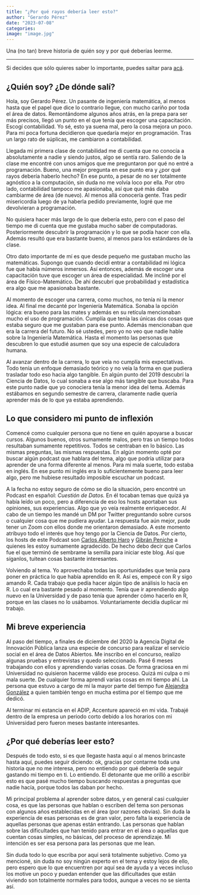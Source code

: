 ```yaml
---
title: "¿Por qué rayos debería leer esto?"
author: "Gerardo Pérez"
date: "2023-07-08"
categories: 
image: "image.jpg"
---
```


Una (no tan) breve historia de quién soy y por qué deberías leerme.

------------------------------------------------------------------------

Si decides que sólo quieres saber lo importante, puedes saltar para [acá](https://gera0220.github.io/posts/bienvenida/#por-qu%C3%A9-deber%C3%ADas-leer-esto).

## ¿Quién soy? ¿De dónde salí?

Hola, soy Gerardo Pérez. Un pasante de ingeniería matemática, al menos hasta que el papel que dice lo contrario llegue, con mucho cariño por toda el área de datos. Remontándome algunos años atrás, en la prepa para ser más precisos, llegó un punto en el que tenía que escoger una capacitación. Escogí contabilidad. Yo sé, esto ya suena mal, pero la cosa mejora un poco. Para mi poca fortuna decidieron que quedaría mejor en programación. Tras un largo rato de súplicas, me cambiaron a contabilidad.

Llegada mi primera clase de contabilidad me di cuenta que no conocía a absolutamente a nadie y siendo justos, algo se sentía raro. Saliendo de la clase me encontré con unos amigos que me preguntaron por qué no entré a programación. Bueno, una mejor pregunta en ese punto era y ¿por qué rayos debería haberlo hecho? En ese punto, a pesar de no ser totalmente agnóstico a la computación, sin duda no me volvía loco por ella. Por otro lado, contabilidad tampoco me apasionaba, así que qué más daba cambiarme de área (de nuevo). Al menos allá conocería gente. Tras pedir misericordia luego de ya haberla pedido previamente, logré que me devolvieran a programación.

No quisiera hacer más largo de lo que debería esto, pero con el paso del tiempo me di cuenta que me gustaba mucho saber de computadoras. Posteriormente descubrir la programación y lo que se podía hacer con ella. Además resultó que era bastante bueno, al menos para los estándares de la clase.

Otro dato importante de mí es que desde pequeño me gustaban mucho las matemáticas. Supongo que cuando decidí entrar a contabilidad mi lógica fue que había números inmersos. Así entonces, además de escoger una capacitación tuve que escoger un área de especialidad. Me incliné por el área de Físico-Matemático. De ahí descubrí que probabilidad y estadística era algo que me apasionaba bastante.

Al momento de escoger una carrera, como muchos, no tenía ni la menor idea. Al final me decanté por Ingeniería Matemática. Sonaba la opción lógica: era bueno para las mates y además en su retícula mencionaban mucho el uso de programación. Cumplía que tenía las únicas dos cosas que estaba seguro que me gustaban para ese punto. Además mencionaban que era la carrera del futuro. No sé ustedes, pero yo no veo que nadie hable sobre la Ingeniería Matemática. Hasta el momento las personas que descubren lo que estudié asumen que soy una especie de calculadora humana.

Al avanzar dentro de la carrera, lo que veía no cumplía mis expectativas. Todo tenía un enfoque demasiado teórico y no veía la forma en que pudiera trasladar todo eso hacia algo tangible. En algún punto del 2019 descubrí la Ciencia de Datos, lo cual sonaba a ese algo más tangible que buscaba. Para este punto nadie que yo conociera tenía la menor idea del tema. Además estábamos en segundo semestre de carrera, claramente nadie quería aprender más de lo que ya estaba aprendiendo.

## Lo que considero mi punto de inflexión

Comencé como cualquier persona que no tiene en quién apoyarse a buscar cursos. Algunos buenos, otros sumamente malos, pero tras un tiempo todos resultaban sumamente repetitivos. Todos se centraban en lo básico. Las mismas preguntas, las mismas respuestas. En algún momento opté por buscar algún podcast que hablara del tema, algo que podría utilizar para aprender de una forma diferente al menos. Para mi mala suerte, todo estaba en inglés. En ese punto mi inglés era lo suficientemente bueno para leer algo, pero me hubiese resultado imposible escuchar un podcast.

A la fecha no estoy seguro de cómo se dio la situación, pero encontré un Podcast en español: *Cuestión de Datos.* En él tocaban temas que quizá ya había leído un poco, pero a diferencia de eso los hosts aportaban sus opiniones, sus experiencias. Algo que yo veía realmente enriquecedor. Al cabo de un tiempo les mandé un DM por Twitter preguntando sobre cursos o cualquier cosa que me pudiera ayudar. La respuesta fue aún mejor, pude tener un Zoom con ellos donde me orientaron demasiado. A este momento atribuyo todo el interés que hoy tengo por la Ciencia de Datos. Por cierto, los hosts de este Podcast son [Carlos Alberto Haro](https://twitter.com/haro_ca_) y [Gibrán Peniche](https://twitter.com/PenicheGibran) a quienes les estoy sumamente agradecido. De hecho debo decir que Carlos fue el que terminó de sembrame la semilla para iniciar este blog. Así que síganlos, tuitean cosas bastante interesantes.

Volviendo al tema. Yo aprovechaba todas las oportunidades que tenía para poner en práctica lo que había aprendido en R. Así es, empecé con R y sigo amando R. Cada trabajo que pedía hacer algún tipo de análisis lo hacía en R. Lo cual era bastante pesado al momento. Tenía que ir aprendiendo algo nuevo en la Universidad y de paso tenía que aprender cómo hacerlo en R, porque en las clases no lo usábamos. Voluntariamente decidía duplicar mi trabajo.

## Mi breve experiencia

Al paso del tiempo, a finales de diciembre del 2020 la Agencia Digital de Innovación Pública lanza una especie de concurso para realizar el servicio social en el área de Datos Abiertos. Me inscribo en el concurso, realizo algunas pruebas y entrevistas y quedo seleccionado. Pasé 6 meses trabajando con ellos y aprendiendo varias cosas. De forma graciosa en mi Universidad no quisieron hacerme válido ese proceso. Quizá mi culpa o mi mala suerte. De cualquier forma aprendí varias cosas en mi tiempo ahí. La persona que estuvo a cargo de mí la mayor parte del tiempo fue [Alejandra González](https://twitter.com/basicavisual) a quien también tengo en mucha estima por el tiempo que me dedicó.

Al terminar mi estancia en el ADIP, Accenture apareció en mi vida. Trabajé dentro de la empresa un periodo corto debido a los horarios con mi Universidad pero fueron meses bastante interesantes.

## ¿Por qué deberías leer esto?

Después de todo esto, si es que llegaste hasta aquí o al menos brincaste hasta aquí, puedes seguir diciendo: ok, gracias por contarme toda una historia que no me interesa, pero no entiendo por qué debería de seguir gastando mi tiempo en ti. Lo entiendo. El detonante que me orilló a escribir esto es que pasé mucho tiempo buscando respuestas a preguntas que nadie hacía, porque todos las daban por hecho.

Mi principal problema al aprender sobre datos, y en general casi cualquier cosa, es que las personas que hablan o escriben del tema son personas con algunos años establecidas en el área (por razones obvias). Sin duda la experiencia de esas personas es de gran valor, pero falta la experiencia de aquellas personas que apenas están entrando. Las personas que hablan sobre las dificultades que han tenido para entrar en el área o aquellas que cuentan cosas simples, no básicas, del proceso de aprendizaje. Mi intención es ser esa persona para las personas que me lean.

Sin duda todo lo que escriba por aquí será totalmente subjetivo. Como ya mencioné, sin duda no soy ningún experto en el tema y estoy lejos de ello, pero espero que lo que encuentren por aquí sea de ayuda y a veces incluso los motive un poco y puedan entender que las dificultades que están viviendo son totalmente normales para todos, aunque a veces no se sienta así.
